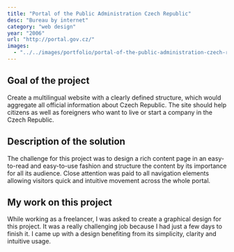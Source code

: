 ```yaml
---
title: "Portal of the Public Administration Czech Republic"
desc: "Bureau by internet"
category: "web design"
year: "2006"
url: "http://portal.gov.cz/"
images:
  - "../../images/portfolio/portal-of-the-public-administration-czech-republic-webdesign.jpg"
---
```


## Goal of the project

Create a multilingual website with a clearly defined structure, which would aggregate all official information about Czech Republic. The site should help citizens as well as foreigners who want to live or start a company in the Czech Republic.

## Description of the solution

The challenge for this project was to design a rich content page in an easy-to-read and easy-to-use fashion and structure the content by its importance for all its audience. Close attention was paid to all navigation elements allowing visitors quick and intuitive movement across the whole portal.

## My work on this project

While working as a freelancer, I was asked to create a graphical design for this project. It was a really challenging job because I had just a few days to finish it. I came up with a design benefiting from its simplicity, clarity and intuitive usage.
